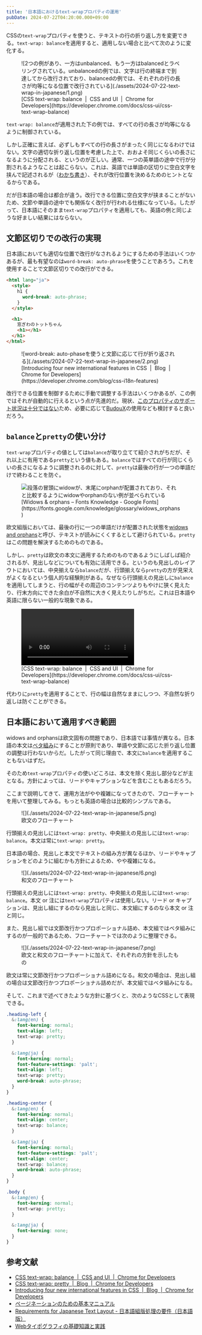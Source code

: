 ```yaml
---
title: '日本語におけるtext-wrapプロパティの運用'
pubDate: 2024-07-22T04:20:00.000+09:00
---
```



CSSの`text-wrap`プロパティを使うと、テキストの行の折り返し方を変更できる。`text-wrap: balance`を適用すると、適用しない場合と比べて次のように変化する。

<figure>
  ![2つの例があり、一方はunbalanced、もう一方はbalancedとラベリングされている。unbalancedの例では、文字は行の終端まで到達してから改行されており、balancedの例では、それぞれの行の長さが均等になる位置で改行されている](./assets/2024-07-22-text-wrap-in-japanese/1.png)
  <figcaption>
    [CSS text-wrap: balance  |  CSS and UI  |  Chrome for
    Developers](https://developer.chrome.com/docs/css-ui/css-text-wrap-balance)
  </figcaption>
</figure>

`text-wrap: balance`が適用された下の例では、すべての行の長さが均等になるように制御されている。

しかし正確に言えば、必ずしもすべての行の長さがまったく同じになるわけではない。文字の適切な折り返し位置を考慮した上で、おおよそ同じくらいの長さになるように分配される、というのが正しい。通常、一つの英単語の途中で行が分割されるようなことは起こらない。これは、英語では単語の区切りに空白文字を挟んで記述されるが（[わかち書き](https://ja.wikipedia.org/wiki/%E3%82%8F%E3%81%8B%E3%81%A1%E6%9B%B8%E3%81%8D)）、それが改行位置を決めるためのヒントとなるからである。

だが日本語の場合は都合が違う。改行できる位置に空白文字が挟まることがないため、文節や単語の途中でも関係なく改行が行われる仕様になっている。したがって、日本語にそのまま`text-wrap`プロパティを適用しても、英語の例と同じような好ましい結果にはならない。

## 文節区切りでの改行の実現

日本語においても適切な位置で改行がなされるようにするための手法はいくつかあるが、最も有望なのは`word-break: auto-phrase`を使うことであろう。これを使用することで文節区切りでの改行ができる。

```html
<html lang="ja">
  <style>
    h1 {
      word-break: auto-phrase;
    }
  </style>

  <h1>
    窓ぎわのトットちゃん
    <h1></h1>
  </h1>
</html>
```

<figure>
  ![word-break:
  auto-phaseを使うと文節に応じて行が折り返される](./assets/2024-07-22-text-wrap-in-japanese/2.png)
  <figcaption>
    [Introducing four new international features in CSS  |  Blog  |  Chrome for
    Developers](https://developer.chrome.com/blog/css-i18n-features)
  </figcaption>
</figure>

改行できる位置を制御するために手動で調整する手法はいくつかあるが、この例ではそれが自動的に行えるという点が先進的だ。現状、[このプロパティのサポート状況は十分ではない](https://caniuse.com/mdn-css_properties_word-break_auto-phrase)ため、必要に応じて[BudouX](https://developers-jp.googleblog.com/2023/09/budoux-adobe.html)の使用なども検討すると良いだろう。

## `balance`と`pretty`の使い分け

`text-wrap`プロパティの値としては`balance`が取り立てて紹介されがちだが、それ以上に有用である`pretty`という値もある。`balance`ではすべての行が同じくらいの長さになるように調整されるのに対して、`pretty`は最後の行が一つの単語だけで終わることを防ぐ。

<figure>
  <Image
    class="bg-white"
    src={import('./assets/2024-07-22-text-wrap-in-japanese/3.svg')}
    alt="段落の冒頭にwidowが、末尾にorphanが配置されており、それと比較するようにwidowやorphanのない例が並べられている"
  />
  <figcaption>
    [Widows & orphans – Fonts Knowledge - Google
    Fonts](https://fonts.google.com/knowledge/glossary/widows_orphans)
  </figcaption>
</figure>

欧文組版においては、最後の行に一つの単語だけが配置された状態を[widows and orphans](https://fonts.google.com/knowledge/glossary/widows_orphans)と呼び、テキストが読みにくくするとして避けられている。`pretty`はこの問題を解決するためのものである。

しかし、`pretty`は欧文の本文に適用するためのものであるようにしばしば紹介されるが、見出しなどについても有効に活用できる。というのも見出しのレイアウトにおいては、中央揃えなら`balance`だが、行頭揃えなら`pretty`の方が見栄えがよくなるという個人的な経験則がある。なぜなら行頭揃えの見出しに`balance`を適用してしまうと、行の幅がその周辺のコンテンツよりもやけに狭く見えたり、行末方向にできた余白が不自然に大きく見えたりしがちだ。これは日本語や英語に限らない一般的な現象である。


<figure>
  <video controls playsinline>
    <source src={_4Video} />
  </video>
  <figcaption>
    [CSS text-wrap: balance  |  CSS and UI  |  Chrome for
    Developers](https://developer.chrome.com/docs/css-ui/css-text-wrap-balance)
  </figcaption>
</figure>

代わりに`pretty`を適用することで、行の幅は自然なままにしつつ、不自然な折り返しは防ぐことができる。

## 日本語において適用すべき範囲

widows and orphansは欧文固有の問題であり、日本語では事情が異なる。日本語の本文は[ベタ組み](https://github.com/fontplus/web-typography-glossary/blob/master/terms/betagumi.md)にすることが原則であり、単語や文節に応じた折り返し位置の調整は行わないからだ。したがって同じ理由で、本文に`balance`を適用することもないはずだ。

そのため`text-wrap`プロパティの使いどころは、本文を除く見出し部分などが主となる。方針によっては、リードやキャプションなどを含むこともあるだろう。

ここまで説明してきて、運用方法がやや複雑になってきたので、フローチャートを用いて整理してみる。もっとも英語の場合は比較的シンプルである。

<figure>
  ![](./assets/2024-07-22-text-wrap-in-japanese/5.png)
  <figcaption>欧文のフローチャート</figcaption>
</figure>

行頭揃えの見出しには`text-wrap: pretty`、中央揃えの見出しには`text-wrap: balance`。本文は常に`text-wrap: pretty`。

日本語の場合、見出しと本文でテキストの組み方が異なるほか、リードやキャプションをどのように組むかも方針によるため、やや複雑になる。

<figure>
  ![](./assets/2024-07-22-text-wrap-in-japanese/6.png)
  <figcaption>和文のフローチャート</figcaption>
</figure>

行頭揃えの見出しには`text-wrap: pretty`、中央揃えの見出しには`text-wrap: balance`。本文 or 注には`text-wrap`プロパティは使用しない。リード or キャプションは、見出し組にするのなら見出しと同じ、本文組にするのなら本文 or 注と同じ。

また、見出し組では文節改行かつプロポーショナル詰め、本文組ではベタ組みにするのが一般的であるため、フローチャートでは次のように整理できる。

<figure>
  ![](./assets/2024-07-22-text-wrap-in-japanese/7.png)
  <figcaption>欧文と和文のフローチャートに加えて、それぞれの方針を示したもの</figcaption>
</figure>

欧文は常に文節改行かつプロポーショナル詰めになる。和文の場合は、見出し組の場合は文節改行かつプロポーショナル詰めだが、本文組ではベタ組みになる。

そして、これまで述べてきたような方針に基づくと、次のようなCSSとして表現できる。

```css
.heading-left {
  &:lang(en) {
    font-kerning: normal;
    text-align: left;
    text-wrap: pretty;
  }

  &:lang(ja) {
    font-kerning: normal;
    font-feature-settings: 'palt';
    text-align: left;
    text-wrap: pretty;
    word-break: auto-phrase;
  }
}

.heading-center {
  &:lang(en) {
    font-kerning: normal;
    text-align: center;
    text-wrap: balance;
  }

  &:lang(ja) {
    font-kerning: normal;
    font-feature-settings: 'palt';
    text-align: center;
    text-wrap: balance;
    word-break: auto-phrase;
  }
}

.body {
  &:lang(en) {
    font-kerning: normal;
    text-wrap: pretty;
  }

  &:lang(ja) {
    font-kerning: none;
  }
}
```

## 参考文献

- [CSS text-wrap: balance  |  CSS and UI  |  Chrome for Developers](https://developer.chrome.com/docs/css-ui/css-text-wrap-balance)
- [CSS text-wrap: pretty  |  Blog  |  Chrome for Developers](https://developer.chrome.com/blog/css-text-wrap-pretty)
- [Introducing four new international features in CSS  |  Blog  |  Chrome for Developers](https://developer.chrome.com/blog/css-i18n-features)
- [ページネーションのための基本マニュアル](https://www.pot.co.jp/pagination)
- [Requirements for Japanese Text Layout - 日本語組版処理の要件（日本語版）](https://w3c.github.io/jlreq/)
- [Webタイポグラフィの基礎知識と実践](https://github.com/fontplus/web-typography-glossary)
